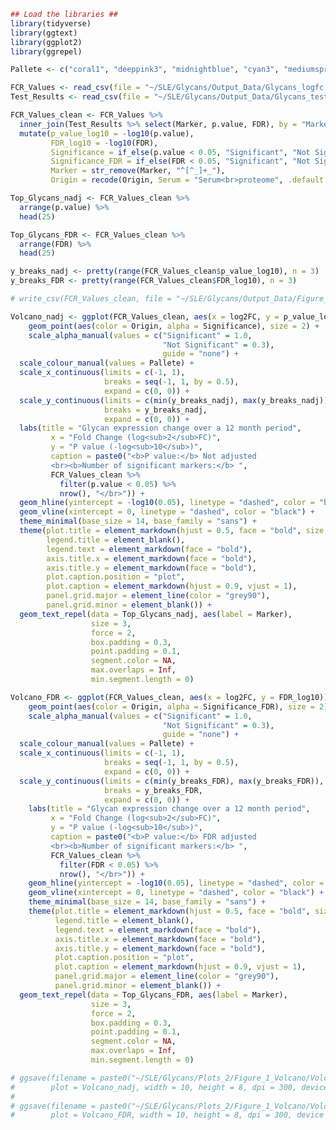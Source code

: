 ```r

## Load the libraries ##
library(tidyverse)
library(ggtext)
library(ggplot2)
library(ggrepel)

Pallete <- c("coral1", "deeppink3", "midnightblue", "cyan3", "mediumspringgreen", "yellow3")

```

```r

FCR_Values <- read_csv(file = "~/SLE/Glycans/Output_Data/Glycans_logfc.csv")
Test_Results <- read_csv(file = "~/SLE/Glycans/Output_Data/Glycans_test_results.csv")

```


```r

FCR_Values_clean <- FCR_Values %>% 
  inner_join(Test_Results %>% select(Marker, p.value, FDR), by = "Marker") %>% 
  mutate(p_value_log10 = -log10(p.value), 
         FDR_log10 = -log10(FDR), 
         Significance = if_else(p.value < 0.05, "Significant", "Not Significant"), 
         Significance_FDR = if_else(FDR < 0.05, "Significant", "Not Significant"), 
         Marker = str_remove(Marker, "^[^_]+_"), 
         Origin = recode(Origin, Serum = "Serum<br>proteome", .default = Origin)) 

Top_Glycans_nadj <- FCR_Values_clean %>%
  arrange(p.value) %>% 
  head(25)

Top_Glycans_FDR <- FCR_Values_clean %>%
  arrange(FDR) %>% 
  head(25)

y_breaks_nadj <- pretty(range(FCR_Values_clean$p_value_log10), n = 3)
y_breaks_FDR <- pretty(range(FCR_Values_clean$FDR_log10), n = 3)

# write_csv(FCR_Values_clean, file = "~/SLE/Glycans/Output_Data/Figure_1_logFC/Glycans_logFC.csv")

```

```r

Volcano_nadj <- ggplot(FCR_Values_clean, aes(x = log2FC, y = p_value_log10)) +
    geom_point(aes(color = Origin, alpha = Significance), size = 2) +
    scale_alpha_manual(values = c("Significant" = 1.0, 
                                  "Not Significant" = 0.3), 
                                  guide = "none") +
  scale_colour_manual(values = Pallete) +
  scale_x_continuous(limits = c(-1, 1), 
                     breaks = seq(-1, 1, by = 0.5), 
                     expand = c(0, 0)) +
  scale_y_continuous(limits = c(min(y_breaks_nadj), max(y_breaks_nadj)), 
                     breaks = y_breaks_nadj, 
                     expand = c(0, 0)) +  
  labs(title = "Glycan expression change over a 12 month period", 
         x = "Fold Change (log<sub>2</sub>FC)", 
         y = "P value (-log<sub>10</sub>)", 
         caption = paste0("<b>P value:</b> Not adjusted
         <br><b>Number of significant markers:</b> ", 
         FCR_Values_clean %>% 
           filter(p.value < 0.05) %>% 
           nrow(), "</br>")) + 
  geom_hline(yintercept = -log10(0.05), linetype = "dashed", color = "black") +  
  geom_vline(xintercept = 0, linetype = "dashed", color = "black") +  
  theme_minimal(base_size = 14, base_family = "sans") +
  theme(plot.title = element_markdown(hjust = 0.5, face = "bold", size = 14),
        legend.title = element_blank(), 
        legend.text = element_markdown(face = "bold"),
        axis.title.x = element_markdown(face = "bold"), 
        axis.title.y = element_markdown(face = "bold"), 
        plot.caption.position = "plot", 
        plot.caption = element_markdown(hjust = 0.9, vjust = 1),
        panel.grid.major = element_line(color = "grey90"),
        panel.grid.minor = element_blank()) +
  geom_text_repel(data = Top_Glycans_nadj, aes(label = Marker), 
                  size = 3, 
                  force = 2,
                  box.padding = 0.3, 
                  point.padding = 0.1, 
                  segment.color = NA, 
                  max.overlaps = Inf, 
                  min.segment.length = 0)

Volcano_FDR <- ggplot(FCR_Values_clean, aes(x = log2FC, y = FDR_log10)) +
    geom_point(aes(color = Origin, alpha = Significance_FDR), size = 2) +
    scale_alpha_manual(values = c("Significant" = 1.0, 
                                  "Not Significant" = 0.3), 
                                  guide = "none") +
  scale_colour_manual(values = Pallete) +
  scale_x_continuous(limits = c(-1, 1), 
                     breaks = seq(-1, 1, by = 0.5), 
                     expand = c(0, 0)) +
  scale_y_continuous(limits = c(min(y_breaks_FDR), max(y_breaks_FDR)), 
                     breaks = y_breaks_FDR, 
                     expand = c(0, 0)) +  
    labs(title = "Glycan expression change over a 12 month period", 
         x = "Fold Change (log<sub>2</sub>FC)", 
         y = "P value (-log<sub>10</sub>)", 
         caption = paste0("<b>P value:</b> FDR adjusted
         <br><b>Number of significant markers:</b> ", 
         FCR_Values_clean %>% 
           filter(FDR < 0.05) %>% 
           nrow(), "</br>")) +   
    geom_hline(yintercept = -log10(0.05), linetype = "dashed", color = "black") +  
    geom_vline(xintercept = 0, linetype = "dashed", color = "black") +  
    theme_minimal(base_size = 14, base_family = "sans") +
    theme(plot.title = element_markdown(hjust = 0.5, face = "bold", size = 14),
          legend.title = element_blank(), 
          legend.text = element_markdown(face = "bold"),
          axis.title.x = element_markdown(face = "bold"), 
          axis.title.y = element_markdown(face = "bold"), 
          plot.caption.position = "plot", 
          plot.caption = element_markdown(hjust = 0.9, vjust = 1),
          panel.grid.major = element_line(color = "grey90"),
          panel.grid.minor = element_blank()) +
  geom_text_repel(data = Top_Glycans_FDR, aes(label = Marker), 
                  size = 3, 
                  force = 2,
                  box.padding = 0.3, 
                  point.padding = 0.1, 
                  segment.color = NA, 
                  max.overlaps = Inf, 
                  min.segment.length = 0)

# ggsave(filename = paste0("~/SLE/Glycans/Plots_2/Figure_1_Volcano/Volcano_nadj.jpeg"),
#        plot = Volcano_nadj, width = 10, height = 8, dpi = 300, device = "jpeg")
# 
# ggsave(filename = paste0("~/SLE/Glycans/Plots_2/Figure_1_Volcano/Volcano_FDR.jpeg"),
#        plot = Volcano_FDR, width = 10, height = 8, dpi = 300, device = "jpeg")

```